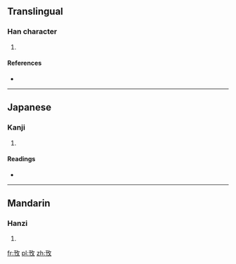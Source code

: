==Translingual==

===Han character===
{{Han char|rn=66|rad=攴|as=03|sn=7|four=|canj=一十人大 (MJOK), X一十人大 (XMJOK)}}

# {{defn|Han|sort=攴03}}

====References====
* {{Han ref|kx=0468.180|dkj=13122|dj=0817.070|hdz=21449.040|uh=653C|ud=25916}}

----

==Japanese==

===Kanji===
{{ja-kanji|grade=|rs=攴03}}

# {{defn|lang=ja|sort=攴03}}

====Readings====
* {{ja-readings|on=[[かん]] (kan), [[がん]] (gan)|kun=[[もとめる]] (motomeru), [[える]] (eru), [[とめる]] (tomeru)}}

----

==Mandarin==

===Hanzi===
{{cmn-hanzi|pin=[[gān]] ([[gan1]])|wg=kan<sup>1</sup>}}

# {{defn|lang=cmn|sort=攴03}}

[[fr:攼]]
[[pl:攼]]
[[zh:攼]]